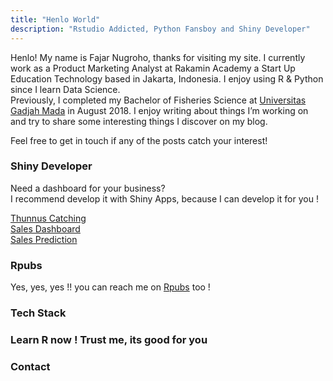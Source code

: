 ```yaml
---
title: "Henlo World"
description: "Rstudio Addicted, Python Fansboy and Shiny Developer"
---
```


Henlo! My name is Fajar Nugroho, thanks for visiting my site. I currently work as a Product Marketing Analyst at Rakamin Academy a Start Up Education Technology based in Jakarta, Indonesia. I enjoy using R & Python since I learn Data Science. <br>
Previously, I completed my Bachelor of Fisheries Science at [Universitas Gadjah Mada](https://www.ugm.ac.id/) in August 2018. I enjoy writing about things I'm working on and try to share some interesting things I discover on my blog.

Feel free to get in touch if any of the posts catch your interest!

### Shiny Developer

Need a dashboard for your business? <br> 
I recommend develop it with Shiny Apps, because I can develop it for you !

[Thunnus Catching](https://fajardwnugroho.shinyapps.io/Thunnus_Catching/) <br>
[Sales Dashboard](https://fajardwnugroho.shinyapps.io/Sales_Dashboard/) <br>
[Sales Prediction](https://fajardwnugroho.shinyapps.io/Sales_Prediction/)

### Rpubs

Yes, yes, yes !! you can reach me on [Rpubs](https://rpubs.com/fajardwnugroho/) too !

### Tech Stack
<!-- Add font awesome icons --> 

<div class="mylinks">
<p style="text-align: center;">
    <a href="https://cran.r-project.org/" target="_blank" class="fab fa-r-project" style="font-size:36px;"></a>
    <a href="https://www.python.org/" target="_blank" class="fab fa-python" style="font-size:36px;"></a>
    <a href="https://www.javascript.com/" target="_blank" class="fab fa-js-square" style="font-size:36px;"></a>
    <a href="https://reactjs.org/" target="_blank" class="fab fa-react" style="font-size:36px;"></a>
    <a href="https://github.com/" target="_blank" class="fab fa-github" style="font-size:36px;"></a>
    <a href="https://www.docker.com/" target="_blank" class="fab fa-docker" style="font-size:36px;"></a>
    <a href="https://aws.amazon.com/id/" target="_blank" class="fab fa-aws" style="font-size:36px;"></a>
    <a href="https://developer.mozilla.org/en-US/docs/Web/HTML?retiredLocale=id" target="_blank" class="fab fa-html5" style="font-size:36px;"></a>
    <a href="https://developer.mozilla.org/en-US/docs/Web/CSS?retiredLocale=id" target="_blank" class="fab fa-css3-alt" style="font-size:36px;"></a>
    <a href="https://sass-lang.com/" target="_blank" class="fab fa-sass" style="font-size:36px;"></a>
    <a href="https://www.mysql.com/" target="_blank" class="fas fa-database" style="font-size:36px;"></a>
</p>
</div>

### Learn R now ! Trust me, its good for you

### Contact
<!-- Add font awesome icons --> 

<div class="mylinks">
<p style="text-align: center;">
    <a href="https://t.me/fajardwnugroho" target="_blank" class="fab fa-telegram"  style="font-size:36px;"></a>
    <a href="mailto:fajardwnugroho@gmail.com" target="_blank" class="fa fa-envelope" style="font-size:36px;"></a>
    <a href="https://www.linkedin.com/in/fajardwnugroho/" target="_blank" class="fa fa-linkedin-square" style="font-size:36px;"></a>
    <!-- <a href="https://twitter.com/harryfishr" target="_blank" class="fa fa-twitter" style="font-size:36px;"></a> -->
</p>
</div>

